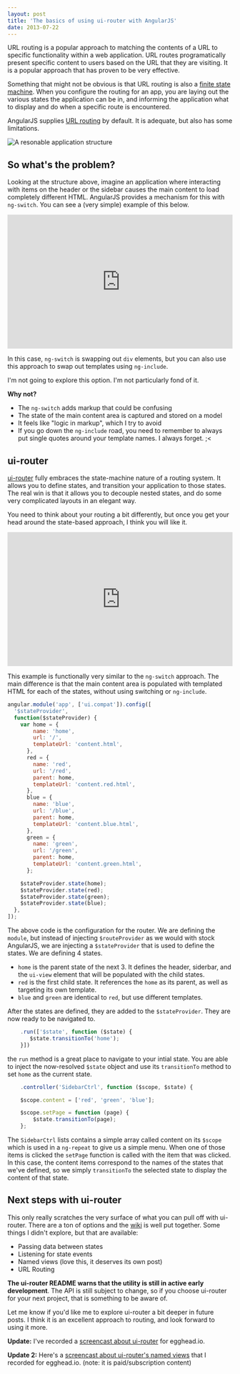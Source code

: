 ```yaml
---
layout: post
title: 'The basics of using ui-router with AngularJS'
date: 2013-07-22
---
```


URL routing is a popular approach to matching the contents of a URL to specific
functionality within a web application. URL routes programatically present
specific content to users based on the URL that they are visiting. It is a
popular approach that has proven to be very effective.

Something that might not be obvious is that URL routing is also a [finite state
machine](https://en.wikipedia.org/wiki/Finite-state_machine). When you configure
the routing for an app, you are laying out the various states the application
can be in, and informing the application what to display and do when a specific
route is encountered.

AngularJS supplies [URL routing](https://docs.angularjs.org/tutorial/step_07) by default.
It is adequate, but also has some limitations.

![A resonable application structure](https://res.cloudinary.com/joelhooks-com/image/upload/v1646023534/images/app-layout.png)

## So what's the problem?

Looking at the structure above, imagine an application where interacting with
items on the header or the sidebar causes the main content to load completely
different HTML. AngularJS provides a mechanism for this with `ng-switch`. You
can see a (very simple) example of this below.

<iframe width="100%" height="300"
  src="https://jsfiddle.net/joelhooks/Swm48/4/embedded/result,js,html"
  allowfullscreen="allowfullscreen" frameborder="0"></iframe>

In this case, `ng-switch` is swapping out `div` elements, but you can also use
this approach to swap out templates using `ng-include`.

I'm not going to explore this option. I'm not particularly fond of it.

**Why not?**

- The `ng-switch` adds markup that could be confusing
- The state of the main content area is captured and stored on a model
- It feels like "logic in markup", which I try to avoid
- If you go down the `ng-include` road, you need to remember to always put
  single quotes around your template names. I always forget. ;<

## ui-router

[ui-router](https://github.com/angular-ui/ui-router) fully embraces the
state-machine nature of a routing system. It allows you to define states, and
transition your application to those states. The real win is that it allows you
to decouple nested states, and do some very complicated layouts in an elegant
way.

You need to think about your routing a bit differently, but once you get your
head around the state-based approach, I think you will like it.

<iframe width="100%" height="300"
  src="https://jsfiddle.net/SvUjA/1/embedded/result,js,html"
  allowfullscreen="allowfullscreen" frameborder="0"></iframe>

This example is functionally very similar to the `ng-switch` approach. The main
difference is that the main content area is populated with templated HTML for
each of the states, without using switching or `ng-include`.

```javascript
angular.module('app', ['ui.compat']).config([
  '$stateProvider',
  function($stateProvider) {
    var home = {
        name: 'home',
        url: '/',
        templateUrl: 'content.html',
      },
      red = {
        name: 'red',
        url: '/red',
        parent: home,
        templateUrl: 'content.red.html',
      },
      blue = {
        name: 'blue',
        url: '/blue',
        parent: home,
        templateUrl: 'content.blue.html',
      },
      green = {
        name: 'green',
        url: '/green',
        parent: home,
        templateUrl: 'content.green.html',
      };

    $stateProvider.state(home);
    $stateProvider.state(red);
    $stateProvider.state(green);
    $stateProvider.state(blue);
  },
]);
```

The above code is the configuration for the router. We are defining the `module`, but instead
of injecting `$routeProvider` as we would with stock AngularJS, we are injecting
a `$stateProvider` that is used to define the states. We are defining 4 states.

- `home` is the parent state of the next 3. It defines the header, siderbar, and
  the `ui-view` element that will be populated with the child states.
- `red` is the first child state. It references the `home` as its parent, as
  well as targeting its own template.
- `blue` and `green` are identical to `red`, but use different templates.

After the states are defined, they are added to the `$stateProvider`. They are
now ready to be navigated to.

```javascript
    .run(['$state', function ($state) {
       $state.transitionTo('home');
    }])
```

the `run` method is a great place to navigate to your intial state. You are able to
inject the now-resolved `$state` object and use its `transitionTo` method to set `home`
as the current state.

```javascript
    .controller('SidebarCtrl', function ($scope, $state) {

    $scope.content = ['red', 'green', 'blue'];

    $scope.setPage = function (page) {
        $state.transitionTo(page);
    };
```

The `SidebarCtrl` lists contains a simple array called content on its `$scope` which
is used in a `ng-repeat` to give us a simple menu. When one of those items is clicked
the `setPage` function is called with the item that was clicked. In this case, the
content items correspond to the names of the states that we've defined, so we simply
`transitionTo` the selected state to display the content of that state.

## Next steps with ui-router

This only really scratches the very surface of what you can pull off with
ui-router. There are a ton of options and the
[wiki](https://github.com/angular-ui/ui-router/wiki) is well put together. Some
things I didn't explore, but that are available:

- Passing data between states
- Listening for state events
- Named views (love this, it deserves its own post)
- URL Routing

**The ui-router README warns that the utility is still in active early
development**. The API is still subject to change, so if you choose ui-router for
your next project, that is something to be aware of.

Let me know if you'd like me to explore ui-router a bit deeper in future posts.
I think it is an excellent approach to routing, and look forward to using it
more.

**Update:** I've recorded a [screencast about ui-router](https://egghead.io/lessons/angularjs-introduction-ui-router) for egghead.io.

**Update 2:** Here's a [screencast about ui-router's named views](https://egghead.io/lessons/angularjs-ui-router-named-views) that I recorded for egghead.io. (note: it is paid/subscription content)
